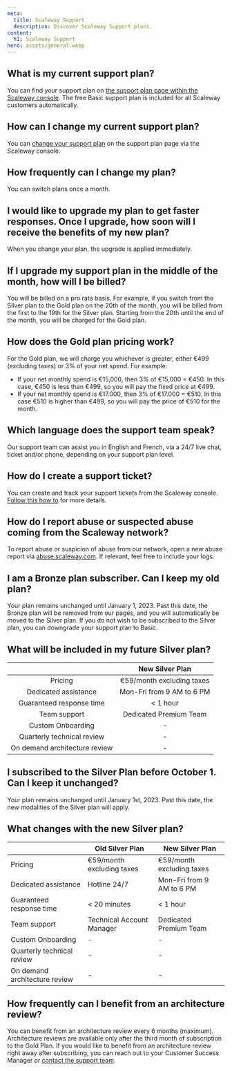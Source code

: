 ```yaml
---
meta:
  title: Scaleway Support 
  description: Discover Scaleway Support plans. 
content:
  h1: Scaleway Support 
hero: assets/general.webp
---
```


<Concept>

## What is my current support plan?
You can find your support plan on [the support plan page within the Scaleway console](https://console.scaleway.com/support/plans). The free Basic support plan is included for all Scaleway customers automatically.

</Concept>

<Concept>

## How can I change my current support plan?
You can [change your support plan](/console/account/how-to/configure-support-plans) on the support plan page via the Scaleway console.

</Concept>

<Concept>

## How frequently can I change my plan? 
You can switch plans once a month.

</Concept>

<Concept>

## I would like to upgrade my plan to get faster responses. Once I upgrade, how soon will I receive the benefits of my new plan? 
When you change your plan, the upgrade is applied immediately.

</Concept>

<Concept>

## If I upgrade my support plan in the middle of the month, how will I be billed?
You will be billed on a pro rata basis. For example, if you switch from the Silver plan to the Gold plan on the 20th of the month, you will be billed from the first to the 19th for the Silver plan. Starting from the 20th until the end of the month, you will be charged for the Gold plan.

</Concept>

<Concept>

## How does the Gold plan pricing work?
For the Gold plan, we will charge you whichever is greater, either €499 (excluding taxes) or 3% of your net spend. For example:

  - If your net monthly spend is €15,000, then 3% of €15,000 = €450. In this case, €450 is less than €499, so you will pay the fixed price at €499.
  - If your net monthly spend is €17.000, then 3% of €17.000 = €510. In this case €510 is higher than €499, so you will pay the price of €510 for the month.

</Concept>

<Concept>

## Which language does the support team speak?
Our support team can assist you in English and French, via a 24/7 live chat, ticket and/or phone, depending on your support plan level.

</Concept>

<Concept>

## How do I create a support ticket?
You can create and track your support tickets from the Scaleway console. [Follow this how to](/console/account/how-to/open-a-support-ticket/) for more details. 

</Concept>

<Concept>

## How do I report abuse or suspected abuse coming from the Scaleway network?
To report abuse or suspicion of abuse from our network, open a new abuse report via [abuse.scaleway.com](http://abuse.scaleway.com). If relevant, feel free to include your logs.

</Concept>

<Concept>

## I am a Bronze plan subscriber. Can I keep my old plan? 
Your plan remains unchanged until January 1, 2023. Past this date, the Bronze plan will be removed from our pages, and you will automatically be moved to the Silver plan. If you do not wish to be subscribed to the Silver plan, you can downgrade your support plan to Basic. 

</Concept>

<Concept>

## What will be included in my future Silver plan?

| | New Silver Plan |
:--: | :--: |
| Pricing | €59/month excluding taxes |
| Dedicated assistance | Mon-Fri from 9 AM to 6 PM |
| Guaranteed response time | \< 1 hour |
| Team support | Dedicated Premium Team |
| Custom Onboarding | - |
| Quarterly technical review | - |
| On demand architecture review | - |

</Concept>

<Concept>

## I subscribed to the Silver Plan before October 1. Can I keep it unchanged?  

Your plan remains unchanged until January 1st, 2023. Past this date, the new modalities of the Silver plan will apply.

## What changes with the new Silver plan?
|  | Old Silver Plan         | New Silver Plan |
| ------------ | ------------------- | ------ |
| Pricing         | €59/month excluding taxes | €59/month excluding taxes    |
| Dedicated assistance    | Hotline 24/7      | Mon-Fri from 9 AM to 6 PM    |
| Guaranteed response time    | \< 20 minutes        | \< 1 hour    |
| Team support    | Technical Account Manager        | Dedicated Premium Team    |
| Custom Onboarding    | -        | -     |
| Quarterly technical review    | -        | -    |
| On demand architecture review     | -      | -    |

</Concept>

<Concept>

## How frequently can I benefit from an architecture review?

You can benefit from an architecture review every 6 months (maximum). Architecture reviews are available only after the third month of subscription to the Gold Plan. If you would like to benefit from an architecture review right away after subscribing, you can reach out to your Customer Success Manager or [contact the support team](/console/account/how-to/open-a-support-ticket/).

</Concept>

